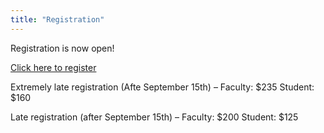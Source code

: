 ```yaml
---
title: "Registration"
---
```


Registration is now open!

[Click here to register](../)

Extremely late registration (Afte September 15th) –
Faculty: $235
Student: $160

Late registration (after September 15th) –
Faculty: $200
Student: $125
